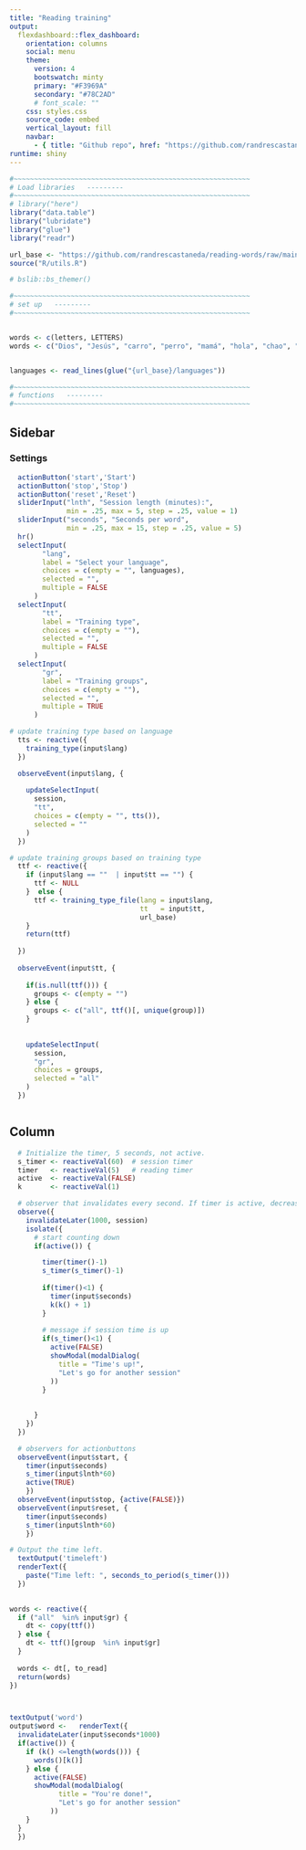 ```yaml
---
title: "Reading training"
output: 
  flexdashboard::flex_dashboard:
    orientation: columns
    social: menu
    theme:
      version: 4
      bootswatch: minty
      primary: "#F3969A"
      secondary: "#78C2AD"
      # font_scale: ""
    css: styles.css
    source_code: embed
    vertical_layout: fill
    navbar:
      - { title: "Github repo", href: "https://github.com/randrescastaneda/reading-words/", align: left }
runtime: shiny
---
```



```r
#~~~~~~~~~~~~~~~~~~~~~~~~~~~~~~~~~~~~~~~~~~~~~~~~~~~~~~~~~~
# Load libraries   ---------
#~~~~~~~~~~~~~~~~~~~~~~~~~~~~~~~~~~~~~~~~~~~~~~~~~~~~~~~~~~
# library("here")
library("data.table")
library("lubridate")
library("glue")
library("readr")

url_base <- "https://github.com/randrescastaneda/reading-words/raw/main/static"
source("R/utils.R")

# bslib::bs_themer()

#~~~~~~~~~~~~~~~~~~~~~~~~~~~~~~~~~~~~~~~~~~~~~~~~~~~~~~~~~~
# set up   ---------
#~~~~~~~~~~~~~~~~~~~~~~~~~~~~~~~~~~~~~~~~~~~~~~~~~~~~~~~~~~


words <- c(letters, LETTERS)
words <- c("Dios", "Jesús", "carro", "perro", "mamá", "hola", "chao", "usted", "tú", "él", "ella", "amor", "caro", "sí", "no", "ahora", "después", "cuando", "está", "esta", "soy", "es", "ya", "papá", "español")


languages <- read_lines(glue("{url_base}/languages"))

#~~~~~~~~~~~~~~~~~~~~~~~~~~~~~~~~~~~~~~~~~~~~~~~~~~~~~~~~~~
# functions   ---------
#~~~~~~~~~~~~~~~~~~~~~~~~~~~~~~~~~~~~~~~~~~~~~~~~~~~~~~~~~~

```


Sidebar {.sidebar  data-width=350} 
-----------------------------------------------------------------------

### Settings

```r
  actionButton('start','Start')
  actionButton('stop','Stop')
  actionButton('reset','Reset')
  sliderInput("lnth", "Session length (minutes):", 
              min = .25, max = 5, step = .25, value = 1)
  sliderInput("seconds", "Seconds per word", 
              min = .25, max = 15, step = .25, value = 5)
  hr()
  selectInput(
        "lang",
        label = "Select your language",
        choices = c(empty = "", languages),
        selected = "",
        multiple = FALSE
      )
  selectInput(
        "tt",
        label = "Training type",
        choices = c(empty = ""),
        selected = "",
        multiple = FALSE
      )
  selectInput(
        "gr",
        label = "Training groups",
        choices = c(empty = ""),
        selected = "",
        multiple = TRUE
      )
```



```r

# update training type based on language
  tts <- reactive({
    training_type(input$lang)
  })

  observeEvent(input$lang, {
    
    updateSelectInput(
      session,
      "tt",
      choices = c(empty = "", tts()),
      selected = ""
    )
  })

# update training groups based on training type
  ttf <- reactive({
    if (input$lang == ""  | input$tt == "") {
      ttf <- NULL
    }  else {
      ttf <- training_type_file(lang = input$lang, 
                                tt   = input$tt, 
                                url_base)
    }
    return(ttf)
    
  })
  
  observeEvent(input$tt, {
    
    if(is.null(ttf())) {
      groups <- c(empty = "")
    } else {
      groups <- c("all", ttf()[, unique(group)])
    }
    
      
    updateSelectInput(
      session,
      "gr",
      choices = groups,
      selected = "all"
    )
  })



```

Column {data-width=900}
-----------------------------------------------------------------------


```r
  # Initialize the timer, 5 seconds, not active.
  s_timer <- reactiveVal(60)  # session timer
  timer   <- reactiveVal(5)   # reading timer
  active  <- reactiveVal(FALSE)
  k       <- reactiveVal(1)

  # observer that invalidates every second. If timer is active, decrease by one.
  observe({
    invalidateLater(1000, session)
    isolate({
      # start counting down
      if(active()) {

        timer(timer()-1)
        s_timer(s_timer()-1)
        
        if(timer()<1) {
          timer(input$seconds)
          k(k() + 1)
        }
        
        # message if session time is up
        if(s_timer()<1) {
          active(FALSE)
          showModal(modalDialog(
            title = "Time's up!",
            "Let's go for another session"
          ))
        }
        
        
      }
    })
  })

  # observers for actionbuttons
  observeEvent(input$start, {
    timer(input$seconds)
    s_timer(input$lnth*60)
    active(TRUE)
    })
  observeEvent(input$stop, {active(FALSE)})
  observeEvent(input$reset, {
    timer(input$seconds)
    s_timer(input$lnth*60)
    })

```


```r
# Output the time left.
  textOutput('timeleft')
  renderText({
    paste("Time left: ", seconds_to_period(s_timer()))
  })
  
```


```r
words <- reactive({
  if ("all"  %in% input$gr) {
    dt <- copy(ttf())
  } else {
    dt <- ttf()[group  %in% input$gr]
  }
  
  words <- dt[, to_read]
  return(words)
})



textOutput('word')
output$word <-   renderText({
  invalidateLater(input$seconds*1000)
  if(active()) {
    if (k() <=length(words())) {
      words()[k()]
    } else {
      active(FALSE)
      showModal(modalDialog(
            title = "You're done!",
            "Let's go for another session"
          ))
    }
  }
  })

```
